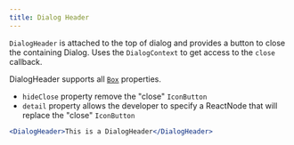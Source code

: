```yaml
---
title: Dialog Header
---
```


`DialogHeader` is attached to the top of dialog and provides a button to close the containing Dialog. Uses the `DialogContext` to get access to the `close` callback.

DialogHeader supports all [`Box`](/src-documentation-components-box) properties.

- `hideClose` property remove the "close" `IconButton`
- `detail` property allows the developer to specify a ReactNode that will replace the "close" `IconButton`

```jsx
<DialogHeader>This is a DialogHeader</DialogHeader>
```
